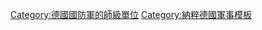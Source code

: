 {{Military navigation
|name  = 德國國防軍空軍野戰師
|title = [[納粹德國空軍|德國國防軍空軍]][[德國空軍野戰師|野戰師]]
|state = {{{state|autocollapse}}}
|style = wide
|listclass = hlist

|list1 =
* [[德國國防軍第1空軍野戰師|1]]
* [[德國國防軍第2空軍野戰師|2]]
* {{Link-en|德國國防軍第3空軍野戰師|3rd Luftwaffe Field Division (Germany)|3}}
* {{Link-en|德國國防軍第4空軍野戰師|4th Luftwaffe Field Division (Germany)|4}}
* {{Link-en|德國國防軍第5空軍野戰師|5th Luftwaffe Field Division (Germany)|5}}
* {{Link-en|德國國防軍第6空軍野戰師|6th Luftwaffe Field Division (Germany)|6}}
* {{Link-de|德國國防軍第7空軍野戰師|7. Luftwaffen-Felddivision|7}}
* {{Link-de|德國國防軍第8空軍野戰師|8. Luftwaffen-Felddivision|8}}
* {{Link-en|德國國防軍第9空軍野戰師|9th Luftwaffe Field Division (Germany)|9}}
* {{Link-en|德國國防軍第10空軍野戰師|10th Luftwaffe Field Division (Germany)|10}}
* {{Link-en|德國國防軍第11空軍野戰師|11th Luftwaffe Field Division|11}}
* {{Link-en|德國國防軍第12空軍野戰師|12th Luftwaffe Field Division (Germany)|12}}
* {{Link-de|德國國防軍第13空軍野戰師|13. Luftwaffen-Felddivision|13}}
* {{Link-en|德國國防軍第14空軍野戰師|14th Luftwaffe Field Division (Wehrmacht)|14}}
* {{Link-de|德國國防軍第15空軍野戰師|15. Luftwaffen-Felddivision|15}}
* {{Link-de|德國國防軍第16空軍野戰師|16. Luftwaffen-Felddivision|16}}
* {{Link-de|德國國防軍第17空軍野戰師|17. Luftwaffen-Felddivision|17}}
* {{Link-en|德國國防軍第18空軍野戰師|18th Luftwaffe Field Division|18}}
* {{Link-de|德國國防軍第19空軍野戰師|19th Luftwaffe Field Division (Germany)|19}}
* {{Link-de|德國國防軍第20空軍野戰師|20th Luftwaffe Field Division (Germany)|20}}
* {{Link-de|德國國防軍第21空軍野戰師|21st Luftwaffe Field Division (Germany)|21}}
* {{Link-fr|德國國防軍第22空軍野戰師|22. Luftwaffen-Feld-Division|22}}

}}<noinclude>
{{collapsible option}}
[[Category:德國國防軍的師級單位]]
[[Category:納粹德國軍事模板]]
</noinclude>